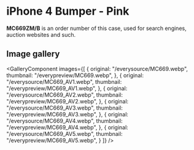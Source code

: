 
# iPhone 4 Bumper - Pink

<Callout type='info' emoji='👉🏻'>**MC669ZM/B** is an order number of this case, used for search engines, auction websites and such.</Callout>

## Image gallery

<GalleryComponent
    images={[
      {
        original: "/everysource/MC669.webp",
        thumbnail: "/everypreview/MC669.webp",
      },
      {
        original: "/everysource/MC669_AV1.webp",
        thumbnail: "/everypreview/MC669_AV1.webp",
      },
      {
        original: "/everysource/MC669_AV2.webp",
        thumbnail: "/everypreview/MC669_AV2.webp",
      },
      {
        original: "/everysource/MC669_AV3.webp",
        thumbnail: "/everypreview/MC669_AV3.webp",
      },
      {
        original: "/everysource/MC669_AV4.webp",
        thumbnail: "/everypreview/MC669_AV4.webp",
      },
      {
        original: "/everysource/MC669_AV5.webp",
        thumbnail: "/everypreview/MC669_AV5.webp",
      }
    ]}
  />
